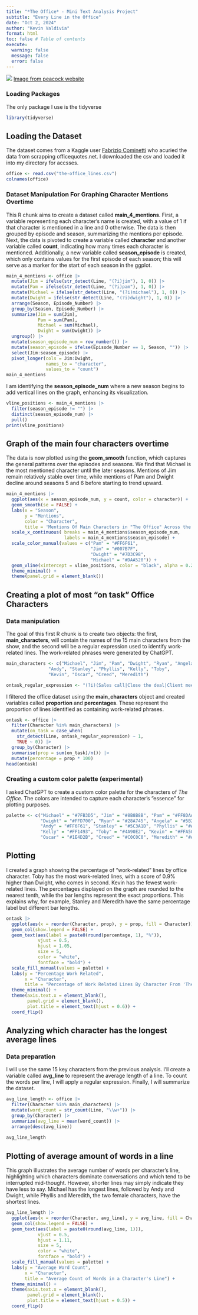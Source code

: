 ```yaml
---
title: "*The Office* - Mini Text Analysis Project"
subtitle: "Every Line in the Office"
date: "Oct 2, 2024"
author: "Kevin Valdivia"
format: html
toc: false # Table of contents
execute: 
  warning: false
  message: false
  error: false
---
```

![](the_office.png)
[Image from peacock website](https://www.peacocktv.com/stream-tv/the-office)

### Loading Packages
The only package I use is the tidyverse

```r
library(tidyverse)
```

## Loading the Dataset
The dataset comes from a Kaggle user [Fabrizio Cominetti](https://www.kaggle.com/fabriziocominetti) who acuried the data from scrapping officequotes.net. I downloaded the csv and loaded it into my directory for accsses. 

```r
office <- read.csv("the-office_lines.csv")
colnames(office)
```

### Dataset Manipulation For Graphing Character Mentions Overtime
This R chunk aims to create a dataset called **main_4_mentions**. First, a variable representing each character's name is created, with a value of 1 if that character is mentioned in a line and 0 otherwise. The data is then grouped by episode and season, summarizing the mentions per episode. Next, the data is pivoted to create a variable called **character** and another variable called **count**, indicating how many times each character is mentioned. Additionally, a new variable called **season_episode** is created, which only contains values for the first episode of each season; this will serve as a marker for the start of each season in the ggplot.

```r
main_4_mentions <- office |> 
  mutate(Jim = ifelse(str_detect(Line, "(?i)jim"), 1, 0)) |> 
  mutate(Pam = ifelse(str_detect(Line, "(?i)pam"), 1, 0)) |> 
  mutate(Michael = ifelse(str_detect(Line, "(?i)michael"), 1, 0)) |> 
  mutate(Dwight = ifelse(str_detect(Line, "(?i)dwight"), 1, 0)) |> 
  arrange(Season, Episode_Number) |> 
  group_by(Season, Episode_Number) |> 
  summarize(Jim = sum(Jim),
            Pam = sum(Pam),
            Michael = sum(Michael),
            Dwight = sum(Dwight)) |> 
  ungroup() |> 
  mutate(season_episode_num = row_number()) |> 
  mutate(season_episode = ifelse(Episode_Number == 1, Season, "")) |> 
  select(Jim:season_episode) |> 
  pivot_longer(cols = Jim:Dwight,
               names_to = "character",
               values_to = "count")
main_4_mentions
```

I am identifying the **season_episode_num** where a new season begins to add vertical lines on the graph, enhancing its visualization.

```r
vline_positions <- main_4_mentions |> 
  filter(season_episode != "") |> 
  distinct(season_episode_num) |> 
  pull()
print(vline_positions)
```


## Graph of the main four characters overtime
The data is now plotted using the **geom_smooth** function, which captures the general patterns over the episodes and seasons. We find that Michael is the most mentioned character until the later seasons. Mentions of Jim remain relatively stable over time, while mentions of Pam and Dwight decline around seasons 5 and 6 before starting to trend upward.
```r
main_4_mentions |> 
  ggplot(aes(x = season_episode_num, y = count, color = character)) +
  geom_smooth(se = FALSE) +
  labs(x = "Season",
       y = "Mentions",
       color = "Character",
       title = 'Mentions Of Main Characters in "The Office" Across the Seasons') +
  scale_x_continuous( breaks = main_4_mentions$season_episode_num,
                      labels = main_4_mentions$season_episode) +
  scale_color_manual(values = c("Pam" = "#FF6F61",
                                "Jim" = "#007B7F",
                                "Dwight" = "#7D3C98",
                                "Michael" = "#DAA520")) +
  geom_vline(xintercept = vline_positions, color = "black", alpha = 0.2, linetype = "solid") +
  theme_minimal() +
  theme(panel.grid = element_blank())
```

## Creating a plot of most "on task" Office Characters

### Data manipulation

The goal of this first R chunk is to create two objects: the first, **main_characters**, will contain the names of the 15 main characters from the show, and the second will be a regular expression used to identify work-related lines. The work-related phrases were generated by ChatGPT.

```r
main_characters <- c("Michael", "Jim", "Pam", "Dwight", "Ryan", "Angela", 
                "Andy", "Stanley", "Phyllis", "Kelly", "Toby", 
                "Kevin", "Oscar", "Creed", "Meredith")

ontask_regular_expression <- "(?i)(Sales call|Close the deal|Client meeting|Team building|Sales quota|Dunder Mifflin|Paper company|File|Report|Workplace safety|Expense report|Business trip|Client relations|Company policy|Human resources|Submit a proposal|Meet the deadline|Job performance|Close a sale|Office supplies|Sales pitch|Productivity report|Employee evaluation|Quarterly review|Manager meeting|Sales team|Sales numbers|Work email|Conference call|Work-life balance|Overtime|Office hours|Weekly meeting|Promotion|Sales report|Job interview|Submit the paperwork|Company-wide memo|Business strategy|Client presentation|Office party|Budget meeting|New hire|Work project|Revenue target|Annual review|Management decision|Employee training|Company retreat|Work performance|quarterlies|corporate|efficien|fax)"
```

I filtered the office dataset using the **main_characters** object and created variables called **proportion** and **percentages**. These represent the proportion of lines identified as containing work-related phrases.

```r
ontask <- office |> 
  filter(Character %in% main_characters) |> 
  mutate(on_task = case_when(
    str_detect(Line, ontask_regular_expression) ~ 1,
    TRUE ~ 0)) |> 
  group_by(Character) |> 
  summarise(prop = sum(on_task)/n()) |> 
  mutate(percentage = prop * 100)
head(ontask)
```

### Creating a custom color palette (experimental)
I asked ChatGPT to create a custom color palette for the characters of *The Office*. The colors are intended to capture each character's "essence" for plotting purposes.
```r
palette <- c("Michael" = "#7FB3D5", "Jim" = "#8B8B8B", "Pam" = "#FF8DAA", 
             "Dwight" = "#FFD700", "Ryan" = "#28A745", "Angela" = "#5B2C6F", 
             "Andy" = "#FF6F61", "Stanley" = "#5C3A1D", "Phyllis" = "#A0522D", 
             "Kelly" = "#FF1493", "Toby" = "#4A90E2", "Kevin" = "#FFA500", 
             "Oscar" = "#1E4D2B", "Creed" = "#C0C0C0", "Meredith" = "#A50000")
```

## Plotting
I created a graph showing the percentage of "work-related" lines by office character. Toby has the most work-related lines, with a score of 0.9% higher than Dwight, who comes in second. Kevin has the fewest work-related lines. The percentages displayed on the graph are rounded to the nearest tenth, while the bar lengths represent the exact proportions. This explains why, for example, Stanley and Meredith have the same percentage label but different bar lengths.
```r
ontask |> 
  ggplot(aes(x = reorder(Character, prop), y = prop, fill = Character)) +
  geom_col(show.legend = FALSE) +
  geom_text(aes(label = paste0(round(percentage, 1), "%")), 
            vjust = 0.5, 
            hjust = 1.05,
            size = 5,
            color = "white",
            fontface = "bold") +
  scale_fill_manual(values = palette) +
  labs(y = "Percentage Work Related",
       x = "Character",
       title = "Percentage of Work Related Lines By Character From 'The Office'") +
  theme_minimal() +
  theme(axis.text.x = element_blank(),
        panel.grid = element_blank(),
        plot.title = element_text(hjust = 0.6)) +
  coord_flip() 

```


## Analyzing which character has the longest average lines

### Data preparation

I will use the same 15 key characters from the previous analysis. I'll create a variable called **avg_line** to represent the average length of a line. To count the words per line, I will apply a regular expression. Finally, I will summarize the dataset.
```r
avg_line_length <- office |> 
  filter(Character %in% main_characters) |> 
  mutate(word_count = str_count(Line, "\\w+")) |> 
  group_by(Character) |> 
  summarize(avg_line = mean(word_count)) |> 
  arrange(desc(avg_line))
  
avg_line_length
```

## Plotting of average amount of words in a line
This graph illustrates the average number of words per character's line, highlighting which characters dominate conversations and which tend to be interrupted mid-thought. However, shorter lines may simply indicate they have less to say. Michael has the longest lines, followed by Andy and Dwight, while Phyllis and Meredith, the two female characters, have the shortest lines.
```r
avg_line_length |> 
  ggplot(aes(x = reorder(Character, avg_line), y = avg_line, fill = Character)) +
  geom_col(show.legend = FALSE) +
  geom_text(aes(label = paste0(round(avg_line, 1))), 
            vjust = 0.5, 
            hjust = 1.11,
            size = 5,
            color = "white",
            fontface = "bold") +
  scale_fill_manual(values = palette) +
  labs(y = "Average Word Count",
       x = "Character",
       title = "Average Count of Words in a Character's Line") +
  theme_minimal() +
  theme(axis.text.x = element_blank(),
        panel.grid = element_blank(),
        plot.title = element_text(hjust = 0.5)) +
  coord_flip() 
```